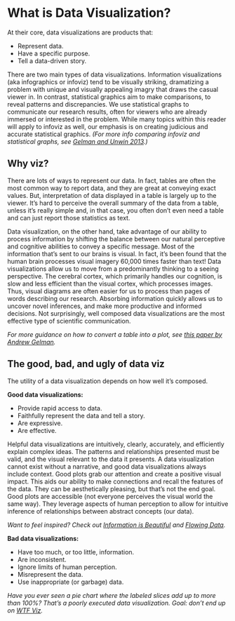 What is Data Visualization?
=============

At their core, data visualizations are products that:

* Represent data.
* Have a specific purpose.
* Tell a data-driven story.

There are two main types of data visualizations. Information visualizations (aka infographics or infoviz) tend to be visually striking, dramatizing a problem with unique and visually appealing imagry that draws the casual viewer in. In contrast, statistical graphics aim to make comparisons, to reveal patterns and discrepancies. We use statistical graphs to communicate our research results, often for viewers who are already immersed or interested in the problem. While many topics within this reader will apply to infoviz as well, our emphasis is on creating judicious and accurate statistical graphics. *(For more info comparing infoviz and statistical graphs, see [Gelman and Unwin 2013](https://www.jstor.org/stable/43304809?seq=1).)*


Why viz?
----------------------------

There are lots of ways to represent our data. In fact, tables are often the most common way to report data, and they are great at conveying exact values. But, interpretation of data displayed in a table is largely up to the viewer. It’s hard to perceive the overall summary of the data from a table, unless it’s really simple and, in that case, you often don’t even need a table and can just report those statistics as text. 

Data visualization, on the other hand, take advantage of our ability to process information by shifting the balance between our natural perceptive and cognitive abilities to convey a specific message. Most of the information that’s sent to our brains is visual. In fact, it’s been found that the human brain processes visual imagery 60,000 times faster than text! Data visualizations allow us to move from a predominantly thinking to a seeing perspective. The cerebral cortex, which primarily handles our cognition, is slow and less efficient than the visual cortex, which processes images. Thus, visual diagrams are often easier for us to process than pages of words describing our research. Absorbing information quickly allows us to uncover novel inferences, and make more productive and informed decisions. Not surprisingly, well composed data visualizations are the most effective type of scientific communication.

*For more guidance on how to convert a table into a plot, see [this paper by Andrew Gelman](http://www.stat.columbia.edu/~gelman/research/published/dodhia.pdf).*


The good, bad, and ugly of data viz
----------------------------

The utility of a data visualization depends on how well it's composed.

**Good data visualizations:**

* Provide rapid access to data. 
* Faithfully represent the data and tell a story.
* Are expressive.
* Are effective.

Helpful data visualizations are intuitively, clearly, accurately, and efficiently explain complex ideas. The patterns and relationships presented must be valid, and the visual relevant to the data it presents. A data visualization cannot exist without a narrative, and good data visualizations always include context. Good plots grab our attention and create a positive visual impact. This aids our ability to make connections and recall the features of the data. They can be aesthetically pleasing, but that's not the end goal. Good plots are accessible (not everyone perceives the visual world the same way). They leverage aspects of human perception to allow for intuitive inference of relationships between abstract concepts (our data).

*Want to feel inspired? Check out [Information is Beautiful](https://informationisbeautiful.net/) and [Flowing Data](https://flowingdata.com/).*

**Bad data visualizations:**

* Have too much, or too little, information.
* Are inconsistent.
* Ignore limits of human perception.
* Misrepresent the data.
* Use inappropriate (or garbage) data.

*Have you ever seen a pie chart where the labeled slices add up to more than 100%? That's a poorly executed data visualization. Goal: don't end up on [WTF Viz](https://viz.wtf/).*
